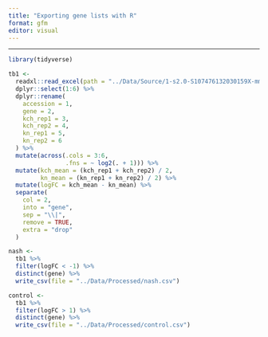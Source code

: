 ```yaml
---
title: "Exporting gene lists with R"
format: gfm
editor: visual
---
```


------------------------------------------------------------------------

```R
library(tidyverse)
```

```R
tb1 <-
  readxl::read_excel(path = "../Data/Source/1-s2.0-S107476132030159X-mmc3.xlsx") %>%
  dplyr::select(1:6) %>%
  dplyr::rename(
    accession = 1,
    gene = 2,
    kch_rep1 = 3,
    kch_rep2 = 4,
    kn_rep1 = 5,
    kn_rep2 = 6
  ) %>%
  mutate(across(.cols = 3:6,
                .fns = ~ log2(. + 1))) %>%
  mutate(kch_mean = (kch_rep1 + kch_rep2) / 2,
         kn_mean = (kn_rep1 + kn_rep2) / 2) %>%
  mutate(logFC = kch_mean - kn_mean) %>%
  separate(
    col = 2,
    into = "gene",
    sep = "\\|",
    remove = TRUE,
    extra = "drop"
  )
```

```R
nash <-
  tb1 %>% 
  filter(logFC < -1) %>%
  distinct(gene) %>%
  write_csv(file = "../Data/Processed/nash.csv")

control <-
  tb1 %>% 
  filter(logFC > 1) %>%
  distinct(gene) %>%
  write_csv(file = "../Data/Processed/control.csv")
```
